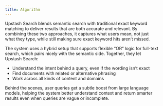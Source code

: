 ```yaml
---
title: Algorithm
---
```


Upstash Search blends semantic search with traditional exact keyword matching
to deliver results that are both accurate and relevant. By combining these
two approaches, it captures what users mean, not just what they type,
while still making sure exact keyword hits aren’t missed.

The system uses a hybrid setup that supports flexible “OR” logic for full-text search,
which pairs nicely with the semantic side. Together, they let Upstash Search:

- Understand the intent behind a query, even if the wording isn’t exact
- Find documents with related or alternative phrasing
- Work across all kinds of content and domains

Behind the scenes, user queries get a subtle boost from large language models,
helping the system better understand context and return smarter results
even when queries are vague or incomplete.
